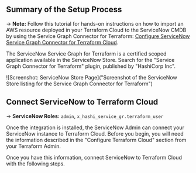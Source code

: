 ## Summary of the Setup Process

-> **Note:** Follow this tutorial for hands-on instructions on how to import an AWS resource deployed in your Terraform Cloud to the ServiceNow CMDB by using the Service Graph Connector for Terraform: [Configure ServiceNow Service Graph Connector for Terraform Cloud](https://developer.hashicorp.com/terraform/tutorials/it-saas/servicenow-sgc).

The ServiceNow Service Graph for Terraform is a certified scoped application available in the ServiceNow Store. Search for the "Service Graph Connector for Terraform" plugin, published by "HashiCorp Inc".

![Screenshot: ServiceNow Store Page]("Screenshot of the ServiceNow Store listing for the Service Graph Connector for Terraform")

## Connect ServiceNow to Terraform Cloud

-> **ServiceNow Roles:** `admin`, `x_hashi_service_gr.terraform_user`

Once the integration is installed, the ServiceNow Admin can connect your
ServiceNow instance to Terraform Cloud. Before you begin, you will need the
information described in the "Configure Terraform Cloud" section from your
Terraform Admin.

Once you have this information, connect ServiceNow to Terraform Cloud with
the following steps.